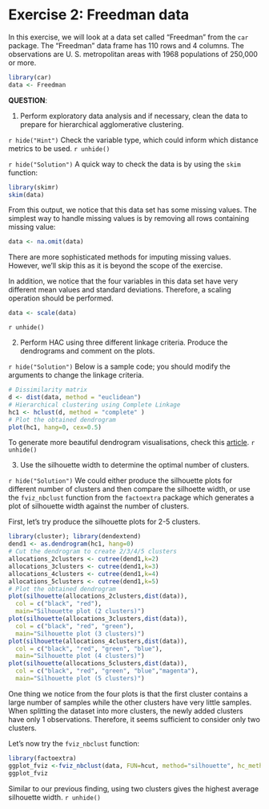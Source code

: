 # Exercise 2: Freedman data

In this exercise, we will look at a data set called "Freedman" from the `car` package. The "Freedman" data frame has 110 rows and 4 columns. The observations are U. S. metropolitan areas with 1968 populations of 250,000 or more. 

```r
library(car)
data <- Freedman
```

**QUESTION**:

1. Perform exploratory data analysis and if necessary, clean the data to prepare for hierarchical agglomerative clustering. 

`r hide("Hint")`
Check the variable type, which could inform which distance metrics to be used. 
`r unhide()`

`r hide("Solution")`
A quick way to check the data is by using the `skim` function:
```r
library(skimr)
skim(data)
```


From this output, we notice that this data set has some missing values. The simplest way to handle missing values is by removing all rows containing missing value:
```r
data <- na.omit(data)
```

There are more sophisticated methods for imputing missing values. However, we'll skip this as it is beyond the scope of the exercise. 

In addition, we notice that the four variables in this data set have very different mean values and standard deviations. Therefore, a scaling operation should be performed. 
```r
data <- scale(data)
```

`r unhide()`

2. Perform HAC using three different linkage criteria. Produce the dendrograms and comment on the plots.

`r hide("Solution")`
Below is a sample code; you should modify the arguments to change the linkage criteria.
```r
# Dissimilarity matrix
d <- dist(data, method = "euclidean")
# Hierarchical clustering using Complete Linkage
hc1 <- hclust(d, method = "complete" )
# Plot the obtained dendrogram
plot(hc1, hang=0, cex=0.5)
```

To generate more beautiful dendrogram visualisations, check this [article](http://www.sthda.com/english/wiki/beautiful-dendrogram-visualizations-in-r-5-must-known-methods-unsupervised-machine-learning#plot.dendrogram-function).
`r unhide()`

3. Use the silhouette width to determine the optimal number of clusters.

`r hide("Solution")`
We could either produce the silhouette plots for different number of clusters and then compare the silhoette width, or use the `fviz_nbclust` function from the `factoextra` package which generates a plot of silhouette width against the number of clusters. 

First, let's try produce the silhouette plots for 2-5 clusters.
```r
library(cluster); library(dendextend)
dend1 <- as.dendrogram(hc1, hang=0)
# Cut the dendrogram to create 2/3/4/5 clusters
allocations_2clusters <- cutree(dend1,k=2)
allocations_3clusters <- cutree(dend1,k=3)
allocations_4clusters <- cutree(dend1,k=4)
allocations_5clusters <- cutree(dend1,k=5)
# Plot the obtained dendrogram
plot(silhouette(allocations_2clusters,dist(data)),
  col = c("black", "red"),
  main="Silhouette plot (2 clusters)")
plot(silhouette(allocations_3clusters,dist(data)),
  col = c("black", "red", "green"),
  main="Silhouette plot (3 clusters)")
plot(silhouette(allocations_4clusters,dist(data)),
  col = c("black", "red", "green", "blue"),
  main="Silhouette plot (4 clusters)")
plot(silhouette(allocations_5clusters,dist(data)),
  col = c("black", "red", "green", "blue","magenta"),
  main="Silhouette plot (5 clusters)")
```

One thing we notice from the four plots is that the first cluster contains a large number of samples while the other clusters have very little samples. When splitting the dataset into more clusters, the newly added clusters have only 1 observations. Therefore, it seems sufficient to consider only two clusters. 

Let's now try the `fviz_nbclust` function:
```r
library(factoextra)
ggplot_fviz <-fviz_nbclust(data, FUN=hcut, method="silhouette", hc_method="complete")
ggplot_fviz
```

Similar to our previous finding, using two clusters gives the highest average silhouette width. 
`r unhide()`

